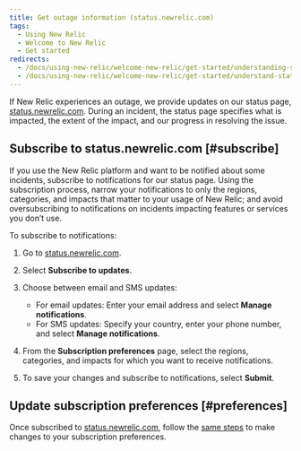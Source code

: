 ```yaml
---
title: Get outage information (status.newrelic.com)
tags:
  - Using New Relic
  - Welcome to New Relic
  - Get started
redirects:
  - /docs/using-new-relic/welcome-new-relic/get-started/understanding-statusnewreliccom-status-page
  - /docs/using-new-relic/welcome-new-relic/get-started/understand-statusnewreliccom-status-page
---
```


If New Relic experiences an outage, we provide updates on our status page, [status.newrelic.com](https://status.newrelic.com). During an incident, the status page specifies what is impacted, the extent of the impact, and our progress in resolving the issue.

## Subscribe to status.newrelic.com [#subscribe]

If you use the New Relic platform and want to be notified about some incidents, subscribe to notifications for our status page. Using the subscription process, narrow your notifications to only the regions, categories, and impacts that matter to your usage of New Relic; and avoid oversubscribing to notifications on incidents impacting features or services you don’t use.

To subscribe to notifications:

1. Go to [status.newrelic.com](https://status.newrelic.com).
2. Select **Subscribe to updates**.
3. Choose between email and SMS updates:

   * For email updates: Enter your email address and select **Manage notifications**.
   * For SMS updates: Specify your country, enter your phone number, and select **Manage notifications**.
4. From the **Subscription preferences** page, select the regions, categories, and impacts for which you want to receive notifications.
5. To save your changes and subscribe to notifications, select **Submit**.

## Update subscription preferences [#preferences]

Once subscribed to [status.newrelic.com](https://status.newrelic.com), follow the [same steps](#subscribe) to make changes to your subscription preferences.
